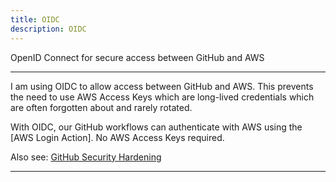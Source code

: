 ```yaml
---
title: OIDC
description: OIDC
---
```



<Card title="OIDC" icon="star">
  OpenID Connect for secure access between GitHub and AWS
</Card>

---

I am using OIDC to allow access between GitHub and AWS. This prevents
the need to use AWS Access Keys which are long-lived credentials which  
are often forgotten about and rarely rotated.

With OIDC, our GitHub workflows can authenticate with AWS using the
[AWS Login Action]. No AWS Access Keys required.

Also see: [GitHub Security Hardening]

---

[AWS Login Actiob]: https://github.com/aws-actions/configure-aws-credentials
[GitHub Security Hardening]: https://opentofu.org/
